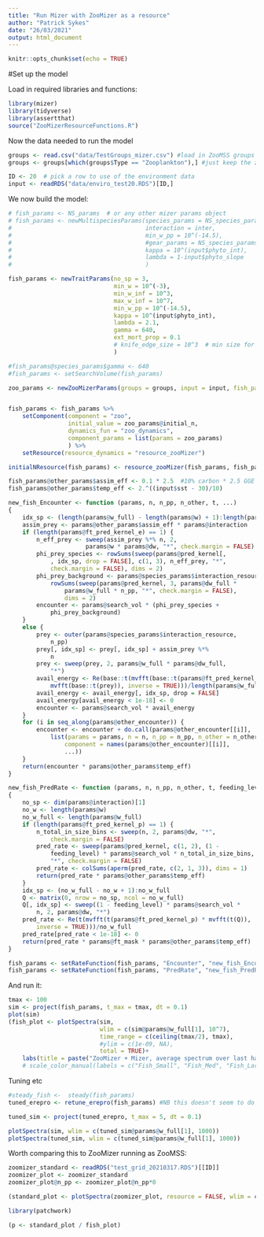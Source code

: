 ```yaml
---
title: "Run Mizer with ZooMizer as a resource"
author: "Patrick Sykes"
date: "26/03/2021"
output: html_document
---
```


```r
knitr::opts_chunk$set(echo = TRUE)
```

#Set up the model

Load in required libraries and functions:

```r

library(mizer)
library(tidyverse)
library(assertthat)
source("ZooMizerResourceFunctions.R")
```

Now the data needed to run the model
```r

groups <- read.csv("data/TestGroups_mizer.csv") #load in ZooMSS groups
groups <- groups[which(groups$Type == "Zooplankton"),] #just keep the zooplankton

ID <- 20  # pick a row to use of the environment data
input <- readRDS("data/enviro_test20.RDS")[ID,]

```

We now build the model:

```r

# fish_params <- NS_params  # or any other mizer params object
# fish_params <- newMultispeciesParams(species_params = NS_species_params,
#                                      interaction = inter,
#                                      min_w_pp = 10^(-14.5),
#                                      #gear_params = NS_species_params_gears
#                                      kappa = 10^(input$phyto_int),
#                                      lambda = 1-input$phyto_slope
#                                      )

fish_params <- newTraitParams(no_sp = 3,
                              min_w = 10^(-3),
                              min_w_inf = 10^3,
                              max_w_inf = 10^7,
                              min_w_pp = 10^(-14.5),
                              kappa = 10^(input$phyto_int),
                              lambda = 2.1,
                              gamma = 640,
                              ext_mort_prop = 0.1
                              # knife_edge_size = 10^3  # min size for fishing
                              )

#fish_params@species_params$gamma <- 640
#fish_params <- setSearchVolume(fish_params)

zoo_params <- newZooMizerParams(groups = groups, input = input, fish_params = fish_params)


fish_params <- fish_params %>% 
    setComponent(component = "zoo",
                 initial_value = zoo_params@initial_n,
                 dynamics_fun = "zoo_dynamics",
                 component_params = list(params = zoo_params)
                 ) %>% 
    setResource(resource_dynamics = "resource_zooMizer")

initialNResource(fish_params) <- resource_zooMizer(fish_params, fish_params@initial_n_other)

fish_params@other_params$assim_eff <- 0.1 * 2.5  #10% carbon * 2.5 GGE scaling factor
fish_params@other_params$temp_eff <- 2.^((input$sst - 30)/10)

new_fish_Encounter <- function (params, n, n_pp, n_other, t, ...) 
{
    idx_sp <- (length(params@w_full) - length(params@w) + 1):length(params@w_full)
    assim_prey <- params@other_params$assim_eff * params@interaction
    if (length(params@ft_pred_kernel_e) == 1) {
        n_eff_prey <- sweep(assim_prey %*% n, 2,
                      params@w * params@dw, "*", check.margin = FALSE)
        phi_prey_species <- rowSums(sweep(params@pred_kernel[, 
            , idx_sp, drop = FALSE], c(1, 3), n_eff_prey, "*", 
            check.margin = FALSE), dims = 2)
        phi_prey_background <- params@species_params$interaction_resource * 
            rowSums(sweep(params@pred_kernel, 3, params@dw_full * 
                params@w_full * n_pp, "*", check.margin = FALSE), 
                dims = 2)
        encounter <- params@search_vol * (phi_prey_species + 
            phi_prey_background)
    }
    else {
        prey <- outer(params@species_params$interaction_resource, 
            n_pp)
        prey[, idx_sp] <- prey[, idx_sp] + assim_prey %*% 
            n
        prey <- sweep(prey, 2, params@w_full * params@dw_full, 
            "*")
        avail_energy <- Re(base::t(mvfft(base::t(params@ft_pred_kernel_e) * 
            mvfft(base::t(prey)), inverse = TRUE)))/length(params@w_full)
        avail_energy <- avail_energy[, idx_sp, drop = FALSE]
        avail_energy[avail_energy < 1e-18] <- 0
        encounter <- params@search_vol * avail_energy
    }
    for (i in seq_along(params@other_encounter)) {
        encounter <- encounter + do.call(params@other_encounter[[i]], 
            list(params = params, n = n, n_pp = n_pp, n_other = n_other, 
                component = names(params@other_encounter)[[i]], 
                ...))
    }
    return(encounter * params@other_params$temp_eff)
}

new_fish_PredRate <- function (params, n, n_pp, n_other, t, feeding_level, ...) 
{
    no_sp <- dim(params@interaction)[1]
    no_w <- length(params@w)
    no_w_full <- length(params@w_full)
    if (length(params@ft_pred_kernel_p) == 1) {
        n_total_in_size_bins <- sweep(n, 2, params@dw, "*", 
            check.margin = FALSE)
        pred_rate <- sweep(params@pred_kernel, c(1, 2), (1 - 
            feeding_level) * params@search_vol * n_total_in_size_bins, 
            "*", check.margin = FALSE)
        pred_rate <- colSums(aperm(pred_rate, c(2, 1, 3)), dims = 1)
        return(pred_rate * params@other_params$temp_eff)
    }
    idx_sp <- (no_w_full - no_w + 1):no_w_full
    Q <- matrix(0, nrow = no_sp, ncol = no_w_full)
    Q[, idx_sp] <- sweep((1 - feeding_level) * params@search_vol * 
        n, 2, params@dw, "*")
    pred_rate <- Re(t(mvfft(t(params@ft_pred_kernel_p) * mvfft(t(Q)), 
        inverse = TRUE)))/no_w_full
    pred_rate[pred_rate < 1e-18] <- 0
    return(pred_rate * params@ft_mask * params@other_params$temp_eff)
}

fish_params <- setRateFunction(fish_params, "Encounter", "new_fish_Encounter")
fish_params <- setRateFunction(fish_params, "PredRate", "new_fish_PredRate")

```

And run it:

```r
tmax <- 100
sim <- project(fish_params, t_max = tmax, dt = 0.1)
plot(sim)
(fish_plot <- plotSpectra(sim,
                          wlim = c(sim@params@w_full[1], 10^7),
                          time_range = c(ceiling(tmax/2), tmax),
                          #ylim = c(1e-09, NA),
                          total = TRUE)+
    labs(title = paste("ZooMizer + Mizer, average spectrum over last half of", tmax, "year run")) )#+
    # scale_color_manual(labels = c("Fish_Small", "Fish_Med", "Fish_Large", "Resource","Total"), values = sim@params@linecolour)

```

Tuning etc

```r

#steady_fish <-  steady(fish_params)
tuned_erepro <- retune_erepro(fish_params) #NB this doesn't seem to do anything for the trait-based model

tuned_sim <- project(tuned_erepro, t_max = 5, dt = 0.1)

```

```r
plotSpectra(sim, wlim = c(tuned_sim@params@w_full[1], 1000))
plotSpectra(tuned_sim, wlim = c(tuned_sim@params@w_full[1], 1000))

```

Worth comparing this to ZooMizer running as ZooMSS:

```r

zoomizer_standard <- readRDS("test_grid_20210317.RDS")[[ID]]
zoomizer_plot <- zoomizer_standard
zoomizer_plot@n_pp <- zoomizer_plot@n_pp*0

(standard_plot <- plotSpectra(zoomizer_plot, resource = FALSE, wlim = c(sim@params@w_full[1], 10^7), time_range = c(ceiling(tmax/2), tmax), total = TRUE, ylim = c(1e-09, 1e+09))+labs(title = paste("'Standard' ZooMizer, average spectrum over last half of", tmax, "year run")))

library(patchwork)

(p <- standard_plot / fish_plot)

```
